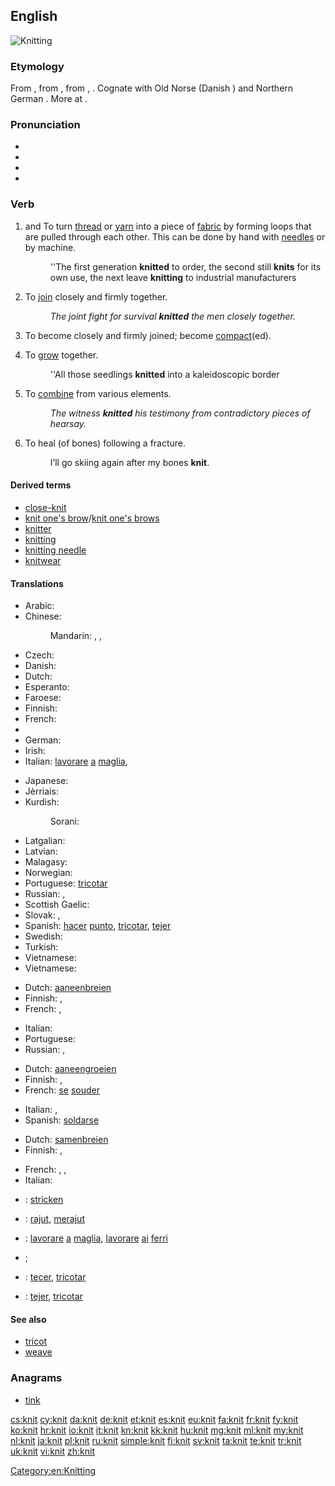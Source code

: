 ==English==
[[Image:Purl2.jpg|thumb|Knitting]]
{{wikipedia|Knitting}}

===Etymology===
From {{etyl|enm|en}} {{term|knitten|lang=enm}}, from {{etyl|ang|en}} {{term|cnyttan||to fasten, tie, bind, knit; add, append|lang=ang}}, from {{etyl|gem-pro|en}} {{recons|knutjaną|lang=gem-pro}}, {{recons|knuttijaną||to make knots, knit|lang=gem-pro}}. Cognate with Old Norse {{term|knýta|lang=non}} (Danish {{term|knytte|lang=da}}) and Northern German {{term|knütten|lang=de}}. More at {{l|en|knot}}.

===Pronunciation===
* {{IPA|/ˈnɪt/}}
* {{audio|en-uk-knit.ogg|Audio (UK)}}
* {{rhymes|ɪt}}
* {{homophones|lang=en|nit}}

===Verb===
{{en-verb|knits|knitting|'''knit''' or [[knitted]]}}

# {{context|transitive}} and {{intransitive}} To turn [[thread]] or [[yarn]] into a piece of [[fabric]] by forming loops that are pulled through each other. This can be done by hand with [[needle]]s or by machine.
#: ''The first generation '''knitted''' to order, the second still '''knits''' for its own use, the next leave '''knitting''' to industrial manufacturers
# {{context|figuratively|transitive}} To [[join]] closely and firmly together.
#: ''The joint fight for survival '''knitted''' the men closely together.''
# {{context|intransitive}} To become closely and firmly joined; become [[compact]](ed).
# {{context|intransitive}} To [[grow]] together.
#: ''All those seedlings '''knitted''' into a kaleidoscopic border
# {{context|transitive}} To [[combine]] from various elements.
#: ''The witness '''knitted''' his testimony from contradictory pieces of hearsay.''
# {{context|intransitive}} To heal (of bones) following a fracture.
#:I’ll go skiing again after my bones '''knit'''.

====Derived terms====
* [[close-knit]]
* [[knit one's brow]]/[[knit one's brows]]
* [[knitter]]
* [[knitting]]
* [[knitting needle]]
* [[knitwear]]

====Translations====
{{trans-top|to make fabric from thread or yarn}}
* Arabic: {{t-|ar|حاك|tr=Haaka}}
* Chinese:
*: Mandarin: {{zh-tsp|編織|编织|biānzhī}}, {{zh-tsp|織|织|zhī}}, {{zh-tsp|針織|针织|zhēnzhī}}
* Czech: {{t-|cs|plést}}
* Danish: {{t-|da|strikke}}
* Dutch: {{t+|nl|breien}}
* Esperanto: {{t-|eo|triki}}
* Faroese: {{t-|fo|binda}}
* Finnish: {{t-|fi|neuloa}}
* French: {{t+|fr|tricoter}}
* {{trreq|ka}}
* German: {{term|stricken|lang=de}}
* Irish: {{t-|ga|cniotáil}}
* Italian: [[lavorare]] [[a]] [[maglia]], {{t-|it|sferruzzare}}
{{trans-mid}}
* Japanese: {{t-|ja|編む|tr=amu}}
* Jèrriais: {{tø|roa-jer|ouvrer}}
* Kurdish:
*: Sorani: {{t-|ku|چنین|sc=ku-Arab}}
* Latgalian: {{tø|ltg|adeit}}
* Latvian: {{t-|lv|adīt}}
* Malagasy: {{t+|mg|manao ba}}
* Norwegian: {{t+|no|strikke}}
* Portuguese: [[tricotar]]
* Russian: {{t+|ru|вязать|tr=vjazát'}} {{impf}}, {{t+|ru|связать|tr=svjazát'}} {{pf.}}
* Scottish Gaelic: {{t-|gd|figh}}
* Slovak: {{t-|sk|štrikovať}}, {{t-|sk|pliesť}}
* Spanish: [[hacer]] [[punto]], [[tricotar]], [[tejer]]
* Swedish: {{t+|sv|sticka}}
* Turkish: {{t+|tr|örmek}}
* Vietnamese: {{t+|vi|đan}}
* Vietnamese: {{t+|vi|đan}}
{{trans-bottom}}

{{trans-top|to join closely together}}
* Dutch: [[aaneenbreien]]
* Finnish: {{t+|fi|hitsata}}, {{t+|fi|yhdistää}}
* French: {{t+|fr|souder}}, {{t+|fr|unir}}
{{trans-mid}}
* Italian: {{t+|it|legare}}
* Portuguese: {{t+|pt|soldar}}
* Russian: {{t+|ru|сплачивать|tr=spláčivat'}} {{impf}}, {{t+|ru|сплотить|tr=splotít'}} {{pf.}}
{{trans-bottom}}

{{trans-top|intransitive: to become closely joined}}
* Dutch: [[aaneengroeien]]
* Finnish: {{t-|fi|hitsautua}}, {{t-|fi|yhdistyä}}
* French: [[se]] [[souder]]
{{trans-mid}}
* Italian: {{t-|it|saldarsi}}, {{t-|it|compattare}}
* Spanish: [[soldarse]]
{{trans-bottom}}

{{trans-top|to combine from various elements}}
* Dutch: [[samenbreien]]
* Finnish: {{t-|fi|yhdistellä}}, {{t-|fi|punoa}}
{{trans-mid}}
* French: {{t+|fr|construire}}, {{t+|fr|élaborer}}, {{t+|fr|échafauder}}
* Italian: {{t-|it|elaborare}}
{{trans-bottom}}

{{checktrans-top}}
* {{ttbc|de}}: [[stricken]]
* {{ttbc|id}}: [[rajut]], [[rajut|merajut]]
* {{ttbc|it}}: [[lavorare]] [[a]] [[maglia]], [[lavorare]] [[ai]] [[ferri]]
{{trans-mid}}
* {{ttbc|ku}}; {{ku-Arab|[[چنین]]}}
* {{ttbc|pt}}: [[tecer]], [[tricotar]]
* {{ttbc|es}}: [[tejer]], [[tricotar]]
{{trans-bottom}}

====See also====
* [[tricot]]
* [[weave]]

===Anagrams===
* [[tink#English|tink]]

[[Category:en:Knitting]]

[[cs:knit]]
[[cy:knit]]
[[da:knit]]
[[de:knit]]
[[et:knit]]
[[es:knit]]
[[eu:knit]]
[[fa:knit]]
[[fr:knit]]
[[fy:knit]]
[[ko:knit]]
[[hr:knit]]
[[io:knit]]
[[it:knit]]
[[kn:knit]]
[[kk:knit]]
[[hu:knit]]
[[mg:knit]]
[[ml:knit]]
[[my:knit]]
[[nl:knit]]
[[ja:knit]]
[[pl:knit]]
[[ru:knit]]
[[simple:knit]]
[[fi:knit]]
[[sv:knit]]
[[ta:knit]]
[[te:knit]]
[[tr:knit]]
[[uk:knit]]
[[vi:knit]]
[[zh:knit]]